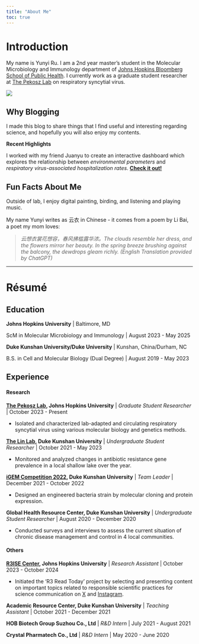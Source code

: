 ```yaml
---
title: "About Me"
toc: true
---
```


# Introduction

My name is Yunyi Ru. I am a 2nd year master's student in the Molecular Microbiology and Immunology department of [Johns Hopkins Bloomberg School of Public Health](https://publichealth.jhu.edu/). I currently work as a graduate student researcher at [The Pekosz Lab](https://pekoszlab.com/) on respiratory syncytial virus.

::: column-margin
![](figs/profilepic.JPG)
:::

## Why Blogging

I made this blog to share things that I find useful and interesting regarding science, and hopefully you will also enjoy my contents.

::: column-margin
**Recent Highlights**

I worked with my friend Juanyu to create an interactive dashboard which explores the relationship between *environmental parameters* and *respiratory virus-associated hospitalization rates*. [**Check it out!**](https://yunyi-ru.github.io/quarto-blog/projects/RESPweather_dashboard/)
:::

## Fun Facts About Me

Outside of lab, I enjoy digital painting, birding, and listening and playing music.

My name Yunyi writes as 云衣 in Chinese - it comes from a poem by Li Bai, a poet my mom loves:

> *云想衣裳花想容，春风拂槛露华浓。The clouds resemble her dress, and the flowers mirror her beauty. In the spring breeze brushing against the balcony, the dewdrops gleam richly. (English Translation provided by ChatGPT)*

------------------------------------------------------------------------

# Résumé

## Education

**Johns Hopkins University** \| Baltimore, MD

ScM in Molecular Microbiology and Immunology \| August 2023 - May 2025

**Duke Kunshan University/Duke University** \| Kunshan, China/Durham, NC

B.S. in Cell and Molecular Biology (Dual Degree) \| August 2019 - May 2023

## Experience

#### Research

[**The Pekosz Lab**](https://pekoszlab.com/)**, Johns Hopkins University** \| *Graduate Student Researcher* \| October 2023 - Present

-   Isolated and characterized lab-adapted and circulating respiratory syncytial virus using various molecular biology and genetics methods.

[**The Lin Lab**](https://yajuanlin.github.io/)**, Duke Kunshan University** \| *Undergraduate Student Researcher* \| October 2021 - May 2023

-   Monitored and analyzed changes in antibiotic resistance gene prevalence in a local shallow lake over the year.

[**iGEM Competition 2022**](https://2022.igem.wiki/dku/index.html)**, Duke Kunshan University** \| *Team Leader* \| December 2021 - October 2022

-   Designed an engineered bacteria strain by molecular cloning and protein expression.

**Global Health Resource Center, Duke Kunshan University** \| *Undergraduate Student Researcher* \| August 2020 - December 2020

-   Conducted surveys and interviews to assess the current situation of chronic disease management and control in 4 local communities.

#### Others

[**R3ISE Center**](https://publichealth.jhu.edu/the-r3-center-for-innovation-in-science-education)**, Johns Hopkins University** \| *Research Assistant* \| October 2023 - October 2024

-   Initiated the 'R3 Read Today' project by selecting and presenting content on important topics related to responsible scientific practices for science communication on [X](https://twitter.com/R3_JHSPH) and [Instagram](https://www.instagram.com/r3_jhsph/).

**Academic Resource Center, Duke Kunshan University** \| *Teaching Assistant* \| October 2021 - December 2021

**HOB Biotech Group Suzhou Co., Ltd** \| *R&D Intern* \| July 2021 - August 2021

**Crystal Pharmatech Co., Ltd** \| *R&D Intern* \| May 2020 - June 2020
